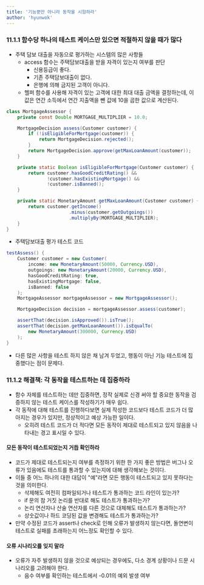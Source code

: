 ```yaml
---
title: '기능뿐만 아니라 동작을 시험하라'
author: 'hyunwok'
---
```


### 11.1.1 함수당 하나의 테스트 케이스만 있으면 적절하지 않을 때가 많다
- 주택 담보 대출을 자동으로 평가하는 시스템의 많은 사항들
    - access 함수는 주택담보대출을 받을 자격이 있는지 여부를 판단
        - 신용등급이 좋다.
        - 기존 주택담보대출이 없다.
        - 은행에 의해 금지된 고객이 아니다.
    - 헬퍼 함수를 사용해 자격이 있는 고객에 대한 최대 대출 금액을 결정하는데, 이 값은 연간 소득에서 연간 지출액을 뺀 값에 10을 곱한 값으로 계산된다.

```java 
class MortgageAssessor {
    private const Double MORTGAGE_MULTIPLIER = 10.0;

    MortgageDecision assess(Customer customer) {
        if (!isEligibleForMortgage(customer)) {
            return MortgageDecision.rejected();
        }
        return MortgageDecision.approve(getMaxLoanAmount(customer));
    }

    private static Boolean isEligibleForMortgage(Customer customer) {
        return customer.hasGoodCreditRating() &&
               !customer.hasExistingMortgage() &&
               !customer.isBanned();
    }

    private static MonetaryAmount getMaxLoanAmount(Customer customer) {
        return customer.getIncome()
                       .minus(customer.getOutgoings())
                       .multiplyBy(MORTGAGE_MULTIPLIER);
    }
}
```

- 주택담보대출 평가 테스트 코드
```java incorrect
testAssess() {
    Customer customer = new Customer(
        income: new MonetaryAmount(50000, Currency.USD),
        outgoings: new MonetaryAmount(20000, Currency.USD),
        hasGoodCreditRating: true,
        hasExistingMortgage: false,
        isBanned: false
    );
    MortgageAssessor mortgageAssessor = new MortgageAssessor();

    MortgageDecision decision = mortgageAssessor.assess(customer);

    assertThat(decision.isApproved()).isTrue();
    assertThat(decision.getMaxLoanAmount()).isEqualTo(
        new MonetaryAmount(300000, Currency.USD)
    );
}
```

- 다른 많은 사항을 테스트 하지 않은 채 남겨 두었고, 행동이 아닌 기능 테스트에 집중했다는 점이 문제다.

### 11.1.2 해결책: 각 동작을 테스트하는 데 집중하라 
- 함수 자체를 테스트하는 데만 집중하면, 정작 실제로 신경 써야 할 중요한 동작을 검증하지 않는 테스트 케이스를 작성하기가 매우 쉽다.
- 각 동작에 대해 테스트를 진행하다보면 실제 작성한 코드보다 테스트 코드가 더 많아지는 경우가 있지만, 정상적이고 예상 가능한 일이다.
    - 오히려 테스트 코드가 더 적다면 모든 동작이 제대로 테스트되고 있지 않음을 나타내는 경고 표시일 수 있다.

#### 모든 동작이 테스트되었는지 거듭 확인하라 
- 코드가 제대로 테스트되는지 여부를 측정하기 위한 한 가지 좋은 방법은 버그나 오류가 있음에도 테스트를 통과할 수 있는지에 대해 생각해보는 것이다.
- 이들 중 어느 하나의 대한 대답이 "예"라면 모든 행동이 테스트되고 있지 못하다는 것을 의미한다.
    - 삭제해도 여전히 컴파일되거나 테스트가 통과하는 코드 라인이 있는가?
    - if 문의 참 거짓 논리를 반대로 해도 테스트가 통과하는가?
    - 논리 연산자나 산술 연산자를 다른 것으로 대체해도 테스트가 통과하는가? 
    - 상숫값이나 하드 코딩된 값을 변경해도 테스트가 통과하는가? 
- 만약 수정된 코드가 assert나 check로 인해 오류가 발생하지 않는다면, 돌연변이 테스트로 실패를 초래하는지 어느정도 확인할 수 있다.

#### 오류 시나리오를 잊지 말라 
- 오류가 자주 발생하지 않을 것으로 예상되는 경우에도, 다소 경계 상황이나 드문 시나리오를 고려해야 한다.
    - 음수 여부를 확인하는 테스트에서 -0.01의 예외 발생 여부